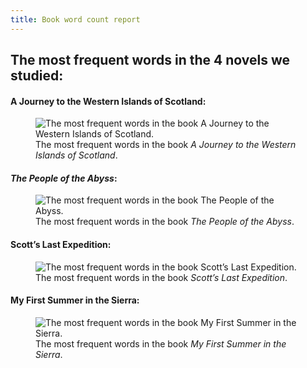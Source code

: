 ```yaml
---
title: Book word count report
---
```


## The most frequent words in the 4 novels we studied:

#### A Journey to the Western Islands of Scotland:

![The most frequent words in the book *A Journey to the Western Islands of Scotland*.](../results/figure/isles.png)

#### *The People of the Abyss*:

![The most frequent words in the book *The People of the Abyss*.](../results/figure/abyss.png)

#### Scott's Last Expedition:

![The most frequent words in the book *Scott's Last Expedition*.](../results/figure/last.png)

#### My First Summer in the Sierra:

![The most frequent words in the book *My First Summer in the Sierra*.](../results/figure/last.png)